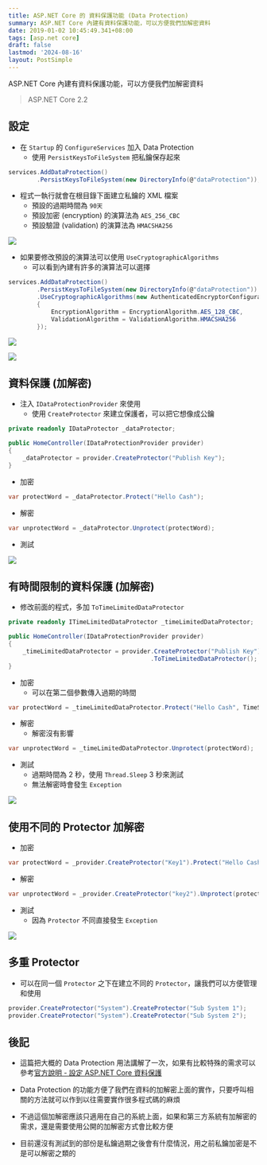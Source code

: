 ```yaml
---
title: ASP.NET Core 的 資料保護功能 (Data Protection)
summary: ASP.NET Core 內建有資料保護功能，可以方便我們加解密資料
date: 2019-01-02 10:45:49.341+08:00
tags: [asp.net core]
draft: false
lastmod: '2024-08-16'
layout: PostSimple
---
```


ASP.NET Core 內建有資料保護功能，可以方便我們加解密資料

> ASP.NET Core 2.2

## 設定

- 在 `Startup` 的 `ConfigureServices` 加入 Data Protection
  - 使用 `PersistKeysToFileSystem` 把私鑰保存起來

```csharp
services.AddDataProtection()
        .PersistKeysToFileSystem(new DirectoryInfo(@"dataProtection"));
```

- 程式一執行就會在根目錄下面建立私鑰的 XML 檔案
  - 預設的過期時間為 `90天`
  - 預設加密 (encryption) 的演算法為 `AES_256_CBC`
  - 預設驗證 (validation) 的演算法為 `HMACSHA256`

![](https://image.cashwu.com/404.webp)

- 如果要修改預設的演算法可以使用 `UseCryptographicAlgorithms`
  - 可以看到內建有許多的演算法可以選擇

```csharp
services.AddDataProtection()
        .PersistKeysToFileSystem(new DirectoryInfo(@"dataProtection"))
        .UseCryptographicAlgorithms(new AuthenticatedEncryptorConfiguration
        {
            EncryptionAlgorithm = EncryptionAlgorithm.AES_128_CBC,
            ValidationAlgorithm = ValidationAlgorithm.HMACSHA256
        });
```

![](https://image.cashwu.com/404.webp)

![](https://image.cashwu.com/404.webp)

## 資料保護 (加解密)

- 注入 `IDataProtectionProvider` 來使用
  - 使用 `CreateProtector` 來建立保護者，可以把它想像成公鑰

```csharp
private readonly IDataProtector _dataProtector;

public HomeController(IDataProtectionProvider provider)
{
    _dataProtector = provider.CreateProtector("Publish Key");
}
```

- 加密

```csharp
var protectWord = _dataProtector.Protect("Hello Cash");
```

- 解密

```csharp
var unprotectWord = _dataProtector.Unprotect(protectWord);
```

- 測試

![](https://image.cashwu.com/404.webp)

## 有時間限制的資料保護 (加解密)

- 修改前面的程式，多加 `ToTimeLimitedDataProtector`

```csharp
private readonly ITimeLimitedDataProtector _timeLimitedDataProtector;

public HomeController(IDataProtectionProvider provider)
{
    _timeLimitedDataProtector = provider.CreateProtector("Publish Key")
										.ToTimeLimitedDataProtector();
}
```

- 加密
  - 可以在第二個參數傳入過期的時間

```csharp
var protectWord = _timeLimitedDataProtector.Protect("Hello Cash", TimeSpan.FromSeconds(3));
```

- 解密
  - 解密沒有影響

```csharp
var unprotectWord = _timeLimitedDataProtector.Unprotect(protectWord);
```

- 測試
  - 過期時間為 2 秒，使用 `Thread.Sleep` 3 秒來測試
  - 無法解密時會發生 `Exception`

![](https://image.cashwu.com/404.webp)

## 使用不同的 Protector 加解密

- 加密

```csharp
var protectWord = _provider.CreateProtector("Key1").Protect("Hello Cash");
```

- 解密

```csharp
var unprotectWord = _provider.CreateProtector("key2").Unprotect(protectWord);
```

- 測試
  - 因為 `Protector` 不同直接發生 `Exception`

![](https://image.cashwu.com/404.webp)

## 多重 Protector

- 可以在同一個 `Protector` 之下在建立不同的 `Protector`，讓我們可以方便管理和使用

```csharp
provider.CreateProtector("System").CreateProtector("Sub System 1");
provider.CreateProtector("System").CreateProtector("Sub System 2");
```

## 後記

- 這篇把大概的 Data Protection 用法講解了一次，如果有比較特殊的需求可以參考[官方說明 - 設定 ASP.NET Core 資料保護](https://docs.microsoft.com/zh-tw/aspnet/core/security/data-protection/configuration/overview?view=aspnetcore-2.2)

- Data Protection 的功能方便了我們在資料的加解密上面的實作，只要呼叫相關的方法就可以作到以往需要實作很多程式碼的麻煩

- 不過這個加解密應該只適用在自己的系統上面，如果和第三方系統有加解密的需求，還是需要使用公開的加解密方式會比較方便

- 目前還沒有測試到的部份是私鑰過期之後會有什麼情況，用之前私鑰加密是不是可以解密之類的
